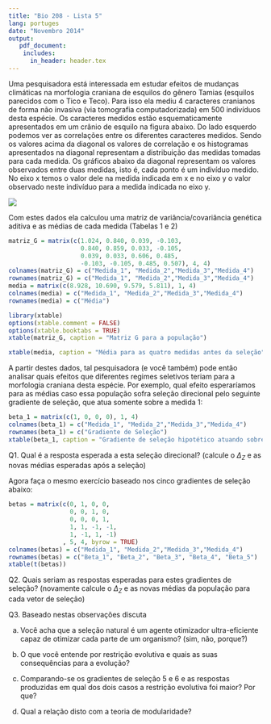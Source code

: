 ```yaml
---
title: "Bio 208 - Lista 5"
lang: portuges
date: "Novembro 2014"
output:
   pdf_document:
    includes:
      in_header: header.tex
---
```



Uma pesquisadora está interessada em estudar efeitos de mudanças climáticas na morfologia craniana de esquilos do gênero Tamias (esquilos parecidos com o Tico e Teco). Para isso ela mediu 4 caracteres cranianos de forma não invasiva (via tomografia computadorizada) em 500 indivíduos  desta espécie. Os caracteres medidos estão esquematicamente apresentados em um crânio de esquilo na figura abaixo. Do lado esquerdo podemos ver as correlações entre os diferentes caracteres medidos. Sendo os valores acima da diagonal os valores de correlação e os histogramas apresentados na diagonal representam a distribuição das medidas tomadas para cada medida. Os gráficos abaixo da diagonal representam os valores observados entre duas medidas, isto é, cada ponto é um indivíduo medido. No eixo x temos o valor dele na medida indicada em x e no eixo y o valor observado neste indivíduo para a medida indicada no eixo y. 

![](/home/diogro/projects/Bio208/static/pdfs/roteiros_listas/fig1.jpg)

Com estes dados ela calculou uma matriz de variância/covariância
genética aditiva e as médias de cada medida (Tabelas 1 e 2)


```r
matriz_G = matrix(c(1.024, 0.840, 0.039, -0.103,
                    0.840, 0.859, 0.033, -0.105, 
                    0.039, 0.033, 0.606, 0.485, 
                    -0.103, -0.105, 0.485, 0.507), 4, 4)
colnames(matriz_G) = c("Medida_1", "Medida_2","Medida_3","Medida_4")
rownames(matriz_G) = c("Medida_1", "Medida_2","Medida_3","Medida_4")
media = matrix(c(8.928, 10.690, 9.579, 5.811), 1, 4)
colnames(media) = c("Medida_1", "Medida_2","Medida_3","Medida_4")
rownames(media) = c("Média")
```

```r
library(xtable)
options(xtable.comment = FALSE)
options(xtable.booktabs = TRUE)
xtable(matriz_G, caption = "Matriz G para a população")
```
```r
xtable(media, caption = "Média para as quatro medidas antes da seleção")
```

\newpage

A partir destes dados, tal pesquisadora (e você também) pode então analisar quais efeitos que diferentes regimes seletivos teriam para a morfologia craniana desta espécie. Por exemplo, qual efeito esperaríamos para as médias caso essa população sofra seleção direcional pelo seguinte gradiente de seleção, que atua somente sobre a medida 1:

```r
beta_1 = matrix(c(1, 0, 0, 0), 1, 4)
colnames(beta_1) = c("Medida_1", "Medida_2","Medida_3","Medida_4")
rownames(beta_1) = c("Gradiente de Seleção")
xtable(beta_1, caption = "Gradiente de seleção hipotético atuando sobre a medida 1")
```

Q1. Qual é a resposta esperada a esta seleção direcional? (calcule o  $\Delta_Z$ e as novas médias esperadas após a seleção)

 Agora faça o mesmo exercício baseado nos cinco gradientes de seleção abaixo:

```r
betas = matrix(c(0, 1, 0, 0,
                 0, 0, 1, 0,
                 0, 0, 0, 1,
                 1, 1, -1, -1, 
                 1, -1, 1, -1)
               , 5, 4, byrow = TRUE)
colnames(betas) = c("Medida_1", "Medida_2","Medida_3","Medida_4")
rownames(betas) = c("Beta_1", "Beta_2", "Beta_3", "Beta_4", "Beta_5")
xtable(t(betas))
```

Q2. Quais seriam as respostas esperadas para estes gradientes de seleção? (novamente calcule o $\Delta_Z$ e as novas médias da população para cada vetor de seleção)


Q3. Baseado nestas observações discuta

a) Você acha que a seleção natural é um agente otimizador ultra-eficiente capaz de otimizar cada parte de um organismo? (sim, não, porque?)

b) O que você entende por restrição evolutiva e quais as suas consequências para a evolução?

c) Comparando-se os gradientes de seleção 5 e 6 e as respostas produzidas em qual dos dois casos a restrição evolutiva foi maior? Por que?

d) Qual a relação disto com a teoria de modularidade?